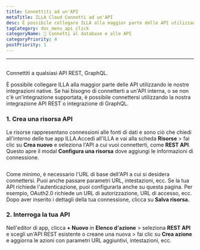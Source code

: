 ```yaml
---
title: Connettiti ad un'API
metaTitle: ILLA Cloud Connetti ad un'API
desc: È possibile collegare ILLA alla maggior parte delle API utilizzando le nostre integrazioni native. ILLA può connettersi a qualsiasi REST, API GraphQL
tagCategory: doc_menu_api_click
categoryName: 📲 Connetti al database e alle API
categoryPriority: 4
postPriority: 1
---
```


* * *

## <Heading hidden>Connettiti ad un'API</Heading>

Connettiti a qualsiasi API REST, GraphQL.

È possibile collegare ILLA alla maggior parte delle API utilizzando le nostre integrazioni native. Se hai bisogno di connetterti a un'API interna, o se non c'è un'integrazione supportata, è possibile connettersi utilizzando la nostra integrazione API REST o integrazione di GraphQL.

### 1.  Crea una risorsa API

Le risorse rappresentano connessioni alle fonti di dati e sono ciò che chiedi all'interno delle tue app ILLA.Accedi all'ILLA e vai alla scheda **Risorse** > fai clic su **Crea nuovo** e seleziona l'API a cui vuoi connetterti, come **REST API**. Questo apre il modal **Configura una risorsa** dove aggiungi le informazioni di connessione.

<img
  src='https://cdn.illacloud.com/official-website/img/docs/connect/connect-api/config.png'
  alt=""
/>

Come minimo, è necessario l'URL di base dell'API a cui si desidera connettersi. Puoi anche passare parametri URL, intestazioni, ecc. Se la tua API richiede l'autenticazione, puoi configurarla anche su questa pagina. Per esempio, OAuth2.0 richiede un URL di autorizzazione, URL di accesso, ecc. Dopo aver inserito i dettagli della tua connessione, clicca su **Salva risorsa.**

### 2.  Interroga la tua API

Nell'editor di app, clicca **+ Nuovo** in **Elenco d'azione** > seleziona **REST API** e scegli un'API REST esistente o creane una nuova > fai clic su **Crea azione** e aggiorna le azioni con parametri URL aggiuntivi, intestazioni, ecc.

<img
  src='https://cdn.illacloud.com/official-website/img/docs/connect/connect-api/action.png'
  alt=""
/>
